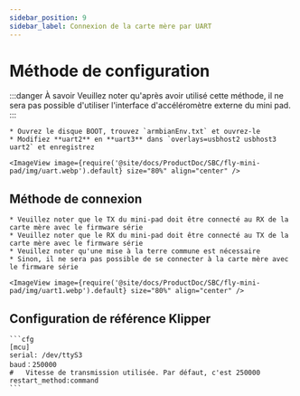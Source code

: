 ```yaml
---
sidebar_position: 9
sidebar_label: Connexion de la carte mère par UART
---
```




# Méthode de configuration

:::danger À savoir
Veuillez noter qu'après avoir utilisé cette méthode, il ne sera pas possible d'utiliser l'interface d'accéléromètre externe du mini pad.
:::

    * Ouvrez le disque BOOT, trouvez `armbianEnv.txt` et ouvrez-le
    * Modifiez **uart2** en **uart3** dans `overlays=usbhost2 usbhost3 uart2` et enregistrez

    <ImageView image={require('@site/docs/ProductDoc/SBC/fly-mini-pad/img/uart.webp').default} size="80%" align="center" />

## Méthode de connexion

    * Veuillez noter que le TX du mini-pad doit être connecté au RX de la carte mère avec le firmware série
    * Veuillez noter que le RX du mini-pad doit être connecté au TX de la carte mère avec le firmware série
    * Veuillez noter qu'une mise à la terre commune est nécessaire
    * Sinon, il ne sera pas possible de se connecter à la carte mère avec le firmware série

    <ImageView image={require('@site/docs/ProductDoc/SBC/fly-mini-pad/img/uart1.webp').default} size="80%" align="center" />

## Configuration de référence Klipper

    ```cfg
    [mcu]
    serial: /dev/ttyS3
    baud：250000
    #   Vitesse de transmission utilisée. Par défaut, c'est 250000
    restart_method:command
    ```